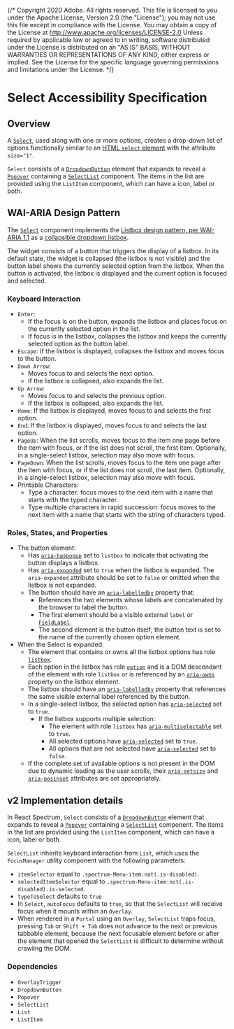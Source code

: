 {/* Copyright 2020 Adobe. All rights reserved.
This file is licensed to you under the Apache License, Version 2.0 (the "License");
you may not use this file except in compliance with the License. You may obtain a copy
of the License at http://www.apache.org/licenses/LICENSE-2.0
Unless required by applicable law or agreed to in writing, software distributed under
the License is distributed on an "AS IS" BASIS, WITHOUT WARRANTIES OR REPRESENTATIONS
OF ANY KIND, either express or implied. See the License for the specific language
governing permissions and limitations under the License. */}

# Select Accessibility Specification

## Overview

A [`Select`](https://react-spectrum.corp.adobe.com/components/Select), used along with one or more options, creates a drop-down list of options functionally similar to an [HTML `select` element](https://developer.mozilla.org/en-US/docs/Web/API/HTMLSelectElement) with the attribute `size="1"`.

`Select` consists of a [`DropdownButton`](https://react-spectrum.corp.adobe.com/components/DropdownButton) element that expands to reveal a [`Popover`](https://react-spectrum.corp.adobe.com/components/Popover) containing a [`SelectList`](https://react-spectrum.corp.adobe.com/components/SelectList) component. The items in the list are provided using the `ListItem` component, which can have a icon, label or both.


## WAI-ARIA Design Pattern

The [`Select`](https://react-spectrum.corp.adobe.com/components/Select) component implements the [Listbox design pattern, per WAI-ARIA 1.1](https://www.w3.org/TR/wai-aria-practices-1.1/#Listbox) as a [collapsible dropdown listbox](https://www.w3.org/TR/wai-aria-practices-1.1/examples/listbox/listbox-collapsible.html).

The widget consists of a button that triggers the display of a listbox. In its default state, the widget is collapsed (the listbox is not visible) and the button label shows the currently selected option from the listbox. When the button is activated, the listbox is displayed and the current option is focused and selected.

### Keyboard Interaction

- `Enter`:
  - If the focus is on the button, expands the listbox and places focus on the currently selected option in the list.
  - If focus is in the listbox, collapses the listbox and keeps the currently selected option as the button label.
- `Escape`: If the listbox is displayed, collapses the listbox and moves focus to the button.
- `Down Arrow`:
  - Moves focus to and selects the next option.
  - If the listbox is collapsed, also expands the list.
- `Up Arrow`:
  - Moves focus to and selects the previous option.
  - If the listbox is collapsed, also expands the list.
- `Home`:	If the listbox is displayed, moves focus to and selects the first option.
- `End`:	If the listbox is displayed, moves focus to and selects the last option.
- `PageUp`: When the list scrolls, moves focus to the item one page before the item with focus, or if the list does not scroll, the first item. Optionally, in a single-select listbox, selection may also move with focus.
- `PageDown`: When the list scrolls, moves focus to the item one page after the item with focus, or if the list does not scroll, the last item. Optionally, in a single-select listbox, selection may also move with focus.
- Printable Characters:
  - Type a character: focus moves to the next item with a name that starts with the typed character.
  - Type multiple characters in rapid succession: focus moves to the next item with a name that starts with the string of characters typed.

### Roles, States, and Properties

- The button element:
  - Has [`aria-haspopup`](https://www.w3.org/TR/wai-aria-1.1/#aria-haspopup) set to `listbox` to indicate that activating the button displays a listbox.
  - Has [`aria-expanded`](https://www.w3.org/TR/wai-aria-1.1/#aria-expanded) set to `true` when the listbox is expanded. The `aria-expanded` attribute should be set to `false` or omitted when the listbox is not expanded.
  - The button should have an [`aria-labelledby`](https://www.w3.org/TR/wai-aria-1.1/#aria-labelledby) property that:
    - References the two elements whose labels are concatenated by the browser to label the button.
    - The first element should be a visible external `label` or [`FieldLabel`](https://react-spectrum.corp.adobe.com/components/FieldLabel).
    - The second element is the button itself; the button text is set to the name of the currently chosen option element.
- When the Select is expanded:
  - The element that contains or owns all the listbox options has role [`listbox`](https://www.w3.org/TR/wai-aria-1.1/#listbox).
  - Each option in the listbox has role [`option`](https://www.w3.org/TR/wai-aria-1.1/#option) and is a DOM descendant of the element with role `listbox` or is referenced by an [`aria-owns`](https://www.w3.org/TR/wai-aria-1.1/#aria-owns) property on the listbox element.
  - The listbox should have an [`aria-labelledby`](https://www.w3.org/TR/wai-aria-1.1/#aria-labelledby) property that references the same visible external label referenced by the button.
  - In a single-select listbox, the selected option has [`aria-selected`](https://www.w3.org/TR/wai-aria-1.1/#aria-selected) set to `true`.
    - If the listbox supports multiple selection:
      - The element with role `listbox` has [`aria-multiselectable`](https://www.w3.org/TR/wai-aria-1.1/#aria-multiselectable) set to `true`.
      - All selected options have [`aria-selected`](https://www.w3.org/TR/wai-aria-1.1/#aria-selected) set to `true`.
      - All options that are not selected have [`aria-selected`](https://www.w3.org/TR/wai-aria-1.1/#aria-selected) set to `false`.
  - If the complete set of available options is not present in the DOM due to dynamic loading as the user scrolls, their [`aria-setsize`](https://www.w3.org/TR/wai-aria-1.1/#aria-setsize) and [`aria-posinset`](https://www.w3.org/TR/wai-aria-1.1/#aria-posinset) attributes are set appropriately.

## v2 Implementation details
In React Spectrum, `Select` consists of a [`DropdownButton`](https://react-spectrum.corp.adobe.com/components/DropdownButton) element that expands to reveal a [`Popover`](https://react-spectrum.corp.adobe.com/components/Popover) containing a [`SelectList`](https://react-spectrum.corp.adobe.com/components/SelectList) component. The items in the list are provided using the `ListItem` component, which can have a icon, label or both.

`SelectList` inherits keyboard interaction from `List`, which uses the `FocusManager` utility component with the following parameters:
- `itemSelector` equal to `.spectrum-Menu-item:not(.is-disabled)`.
- `selectedItemSelector` equal to `.spectrum-Menu-item:not(.is-disabled).is-selected`.
- `typeToSelect` defaults to `true`
- In `Select`, `autoFocus` defaults to `true`, so that the `SelectList` will receive focus when it mounts within an `Overlay`.
- When rendered in a `Portal` using an `Overlay`, `SelectList` traps focus, pressing `Tab` or `Shift + Tab` does not advance to the next or previous tabbable element, because the next focusable element before or after the element that opened the `SelectList` is difficult to determine without crawling the DOM.

### Dependencies
- `OverlayTrigger`
- `DropdownButton`
- `Popover`
- `SelectList`
- `List`
- `ListItem`
